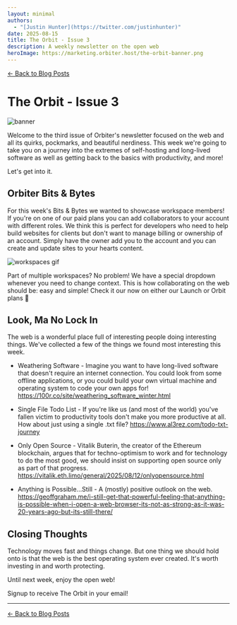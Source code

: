 ```yaml
---
layout: minimal
authors:
  - "[Justin Hunter](https://twitter.com/justinhunter)"
date: 2025-08-15
title: The Orbit - Issue 3
description: A weekly newsletter on the open web
heroImage: https://marketing.orbiter.host/the-orbit-banner.png
---
```



[← Back to Blog Posts](/blog)

# The Orbit - Issue 3

![banner](https://marketing.orbiter.host/the-orbit-banner.png)

Welcome to the third issue of Orbiter's newsletter focused on the web and all its quirks, pockmarks, and beautiful nerdiness. This week we're going to take you on a journey into the extremes of self-hosting and long-lived software as well as getting back to the basics with productivity, and more!

Let's get into it.

## Orbiter Bits & Bytes

For this week's Bits & Bytes we wanted to showcase workspace members! If you're on one of our paid plans you can add collaborators to your account with different roles. We think this is perfect for developers who need to help build websites for clients but don't want to manage billing or ownership of an account. Simply have the owner add you to the account and you can create and update sites to your hearts content.

![workspaces gif](https://marketing.orbiter.host/workspaces.gif)

Part of multiple workspaces? No problem! We have a special dropdown whenever you need to change context. This is how collaborating on the web should be: easy and simple! Check it our now on either our Launch or Orbit plans 💫

## Look, Ma No Lock In

The web is a wonderful place full of interesting people doing interesting things. We've collected a few of the things we found most interesting this week.

- Weathering Software - Imagine you want to have long-lived software that doesn't require an internet connection. You could look from some offline applications, or you could build your own virtual machine and operating system to code your own apps for!
https://100r.co/site/weathering_software_winter.html

- Single File Todo List - If you're like us (and most of the world) you've fallen victim to productivity tools don't make you more productive at all. How about just using a single .txt file?
https://www.al3rez.com/todo-txt-journey

- Only Open Source - Vitalik Buterin, the creator of the Ethereum blockchain, argues that for techno-optimism to work and for technology to do the most good, we should insist on supporting open source only as part of that progress.
https://vitalik.eth.limo/general/2025/08/12/onlyopensource.html

- Anything is Possible…Still - A (mostly) positive outlook on the web.
https://geoffgraham.me/i-still-get-that-powerful-feeling-that-anything-is-possible-when-i-open-a-web-browser-its-not-as-strong-as-it-was-20-years-ago-but-its-still-there/

## Closing Thoughts

Technology moves fast and things change. But one thing we should hold onto is that the web is the best operating system ever created. It's worth investing in and worth protecting.

Until next week, enjoy the open web!

<div className="flex items-center flex-col gap-2 justify-center">
	<p className="font-bold">Signup to receive The Orbit in your email!</p>
	<NewsletterForm />
</div>

---

[← Back to Blog Posts](/blog)
